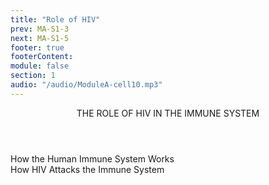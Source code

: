 ```yaml
---
title: "Role of HIV"
prev: MA-S1-3
next: MA-S1-5
footer: true
footerContent:
module: false
section: 1
audio: "/audio/ModuleA-cell10.mp3"
---
```


<Header>
  THE ROLE OF HIV IN THE
  <span className="text-red"> IMMUNE SYSTEM</span>
</Header>

<DoubleLayout center>
  <div>
    <PP className="text-3xl font-sans font-medium text-red text-center min-h-[200px]">
      How the Human Immune System Works
    </PP>
    <VPlayer src="/How_Does_Your_Immune_System_Work.mp4" />
  </div>
  <div >
    <PP className="text-3xl font-sans font-medium text-red text-center min-h-[200px] ">
      How HIV Attacks the Immune System
    </PP>
    <VPlayer src="/How_Does_HIV_Attack.mp4" />
  </div>
</DoubleLayout>
